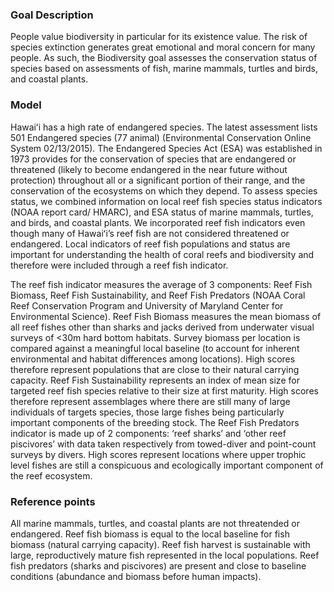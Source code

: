 ### Goal Description

People value biodiversity in particular for its existence value. The risk of species extinction generates great emotional and moral concern for many people. As such, the Biodiversity goal assesses the conservation status of species based on assessments of fish, marine mammals, turtles and birds, and coastal plants. 


### Model

Hawaiʻi has a high rate of endangered species. The latest assessment lists 501 Endangered species (77 animal) (Environmental Conservation Online System 02/13/2015). The Endangered Species Act (ESA) was established in 1973 provides for the conservation of species that are endangered or threatened (likely to become endangered in the near future without protection) throughout all or a significant portion of their range, and the conservation of the ecosystems on which they depend. To assess species status, we combined information on local reef fish species status indicators (NOAA report card/ HMARC), and ESA status of marine mammals, turtles, and birds, and coastal plants. We incorporated reef fish indicators even though many of Hawaiʻi’s reef fish are not considered threatened or endangered. Local indicators of reef fish populations and status are important for understanding the health of coral reefs and biodiversity and therefore were included through a reef fish indicator.

The reef fish indicator measures the average of 3 components: Reef Fish Biomass, Reef Fish Sustainability, and Reef Fish Predators (NOAA Coral Reef Conservation Program and University of Maryland Center for Environmental Science). Reef Fish Biomass measures the mean biomass of all reef fishes other than sharks and jacks derived from underwater visual surveys of <30m hard bottom habitats. Survey biomass per location is compared against a meaningful local baseline (to account for inherent environmental and habitat differences among locations). High scores therefore represent populations that are close to their natural carrying capacity. Reef Fish Sustainability represents an index of mean size for targeted reef fish species relative to their size at first maturity. High scores therefore represent assemblages where there are still many of large individuals of targets species, those large fishes being particularly important components of the breeding stock. The Reef Fish Predators indicator is made up of 2 components: 'reef sharks' and 'other reef piscivores' with data taken respectively from towed-diver and point-count surveys by divers. High scores represent locations where upper trophic level fishes are still a conspicuous and ecologically important component of the reef ecosystem.



### Reference points 

All marine mammals, turtles, and coastal plants are not threatended or endangered.
Reef fish biomass is equal to the local baseline for fish biomass (natural carrying capacity).
Reef fish harvest is sustainable with large, reproductively mature fish represented in the local populations.
Reef fish predators (sharks and piscivores) are present and close to baseline conditions (abundance and biomass before human impacts).

